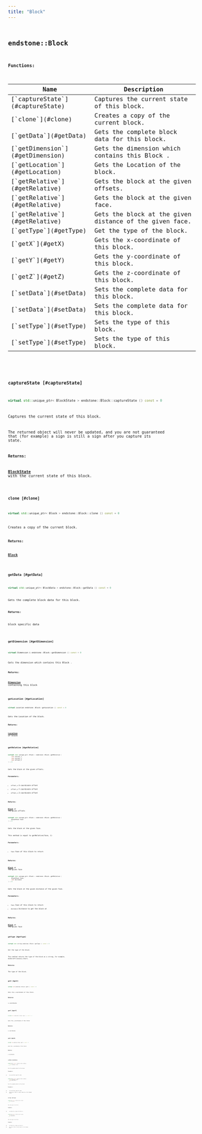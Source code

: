 ```yaml
---
title: "Block"
---
```


## <code className="doc-symbol doc-symbol-class"/> endstone::Block

















**Functions:**

<table>
<thead>
   <tr>
      <th>Name</th>
      <th>Description</th>
   </tr>
</thead>
<tbody>
<tr key="classendstone_1_1_block_1a95bac5d6f459fcfe924ba470d9b9da81">
    <td>[`captureState`](#captureState)</td>
    <td>Captures the current state of this block.</td>
</tr>
<tr key="classendstone_1_1_block_1acf80e005f3032354d7cd7ed0057be6e7">
    <td>[`clone`](#clone)</td>
    <td>Creates a copy of the current block.</td>
</tr>
<tr key="classendstone_1_1_block_1a5293fd07d6c423a5a7132944eec13282">
    <td>[`getData`](#getData)</td>
    <td>Gets the complete block data for this block.</td>
</tr>
<tr key="classendstone_1_1_block_1a8d18ed25f0fc34c51152ec0a1dd09854">
    <td>[`getDimension`](#getDimension)</td>
    <td>Gets the dimension which contains this Block .</td>
</tr>
<tr key="classendstone_1_1_block_1a19e164bc3cf23481d01886dfeda41c85">
    <td>[`getLocation`](#getLocation)</td>
    <td>Gets the Location of the block.</td>
</tr>
<tr key="classendstone_1_1_block_1ade7ede2f68266c797efbb8b5a237304b">
    <td>[`getRelative`](#getRelative)</td>
    <td>Gets the block at the given offsets.</td>
</tr>
<tr key="classendstone_1_1_block_1ae60ad017cb35887e0cad09c2d76b354b">
    <td>[`getRelative`](#getRelative)</td>
    <td>Gets the block at the given face.</td>
</tr>
<tr key="classendstone_1_1_block_1a360bc161449ffdd18506c4775408af14">
    <td>[`getRelative`](#getRelative)</td>
    <td>Gets the block at the given distance of the given face.</td>
</tr>
<tr key="classendstone_1_1_block_1a990361ef55dd7f6c01bf463d0c4206ef">
    <td>[`getType`](#getType)</td>
    <td>Get the type of the block.</td>
</tr>
<tr key="classendstone_1_1_block_1a1ec1fc7c6fe1aab63db232b0f0684c76">
    <td>[`getX`](#getX)</td>
    <td>Gets the x-coordinate of this block.</td>
</tr>
<tr key="classendstone_1_1_block_1a390b31ef485c4b5176842bd3a59b01bc">
    <td>[`getY`](#getY)</td>
    <td>Gets the y-coordinate of this block.</td>
</tr>
<tr key="classendstone_1_1_block_1a9509b72c86339e30a4b50567f6d5279c">
    <td>[`getZ`](#getZ)</td>
    <td>Gets the z-coordinate of this block.</td>
</tr>
<tr key="classendstone_1_1_block_1a7f24c60e47c3bcd49f0b1122b80b7b47">
    <td>[`setData`](#setData)</td>
    <td>Sets the complete data for this block.</td>
</tr>
<tr key="classendstone_1_1_block_1a4dbd6ae72829e456925cc5a86d93ea42">
    <td>[`setData`](#setData)</td>
    <td>Sets the complete data for this block.</td>
</tr>
<tr key="classendstone_1_1_block_1afc6493c7fae9703684a17ebcc6c92a32">
    <td>[`setType`](#setType)</td>
    <td>Sets the type of this block.</td>
</tr>
<tr key="classendstone_1_1_block_1a6235d565c41138ea5ed584250d84617f">
    <td>[`setType`](#setType)</td>
    <td>Sets the type of this block.</td>
</tr>
</tbody>
</table>

### <code className="doc-symbol doc-symbol-function"/> captureState [#captureState]

```cpp
virtual std::unique_ptr< BlockState > endstone::Block::captureState () const = 0
```

Captures the current state of this block.



The returned object will never be updated, and you are not guaranteed that (for example) a sign is still a sign after you capture its state.




**Returns:**

[**BlockState**](classendstone_1_1_block_state.md) with the current state of this block. 





        
### <code className="doc-symbol doc-symbol-function"/> clone [#clone]

```cpp
virtual std::unique_ptr< Block > endstone::Block::clone () const = 0
```

Creates a copy of the current block.





**Returns:**

[**Block**](classendstone_1_1_block.md) 





        
### <code className="doc-symbol doc-symbol-function"/> getData [#getData]

```cpp
virtual std::unique_ptr< BlockData > endstone::Block::getData () const = 0
```

Gets the complete block data for this block.





**Returns:**

block specific data 





        
### <code className="doc-symbol doc-symbol-function"/> getDimension [#getDimension]

```cpp
virtual Dimension & endstone::Block::getDimension () const = 0
```

Gets the dimension which contains this Block .





**Returns:**

[**Dimension**](classendstone_1_1_dimension.md) containing this block 





        
### <code className="doc-symbol doc-symbol-function"/> getLocation [#getLocation]

```cpp
virtual Location endstone::Block::getLocation () const = 0
```

Gets the Location of the block.





**Returns:**

[**Location**](classendstone_1_1_location.md) of block 





        
### <code className="doc-symbol doc-symbol-function"/> getRelative [#getRelative]



```cpp
virtual std::unique_ptr< Block > endstone::Block::getRelative (
    int offset_x,
    int offset_y,
    int offset_z
) = 0
```

Gets the block at the given offsets.





**Parameters:**


* `offset_x` X-coordinate offset 
* `offset_y` Y-coordinate offset 
* `offset_z` Z-coordinate offset 



**Returns:**

[**Block**](classendstone_1_1_block.md) at the given offsets 





        

```cpp
virtual std::unique_ptr< Block > endstone::Block::getRelative (
    BlockFace face
) = 0
```

Gets the block at the given face.



This method is equal to getRelative(face, 1)




**Parameters:**


* `face` Face of this block to return 



**Returns:**

[**Block**](classendstone_1_1_block.md) at the given face 





        

```cpp
virtual std::unique_ptr< Block > endstone::Block::getRelative (
    BlockFace face,
    int distance
) = 0
```

Gets the block at the given distance of the given face.





**Parameters:**


* `face` Face of this block to return 
* `distance` Distance to get the block at 



**Returns:**

[**Block**](classendstone_1_1_block.md) at the given face 





        
### <code className="doc-symbol doc-symbol-function"/> getType [#getType]

```cpp
virtual std::string endstone::Block::getType () const = 0
```

Get the type of the block.



This method returns the type of the block as a string, for example, minecraft:acacia\_stairs.




**Returns:**

The type of the block. 





        
### <code className="doc-symbol doc-symbol-function"/> getX [#getX]

```cpp
virtual int endstone::Block::getX () const = 0
```

Gets the x-coordinate of this block.





**Returns:**

x-coordinate 





        
### <code className="doc-symbol doc-symbol-function"/> getY [#getY]

```cpp
virtual int endstone::Block::getY () const = 0
```

Gets the y-coordinate of this block.





**Returns:**

x-coordinate 





        
### <code className="doc-symbol doc-symbol-function"/> getZ [#getZ]

```cpp
virtual int endstone::Block::getZ () const = 0
```

Gets the z-coordinate of this block.





**Returns:**

x-coordinate 





        
### <code className="doc-symbol doc-symbol-function"/> setData [#setData]



```cpp
virtual Result< void > endstone::Block::setData (
    const BlockData & data
) = 0
```

Sets the complete data for this block.





**Parameters:**


* `data` new block specific data 




        

```cpp
virtual Result< void > endstone::Block::setData (
    const BlockData & data,
    bool apply_physics
) = 0
```

Sets the complete data for this block.





**Parameters:**


* `data` new block specific data 
* `apply_physics` False to cancel physics on the changed block. 




        
### <code className="doc-symbol doc-symbol-function"/> setType [#setType]



```cpp
virtual Result< void > endstone::Block::setType (
    std::string type
) = 0
```

Sets the type of this block.





**Parameters:**


* `type` Material to change this block to 




        

```cpp
virtual Result< void > endstone::Block::setType (
    std::string type,
    bool apply_physics
) = 0
```

Sets the type of this block.





**Parameters:**


* `type` Material to change this block to 
* `apply_physics` False to cancel physics on the changed block. 




        